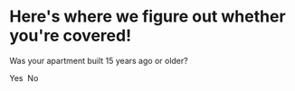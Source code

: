 
# Here's where we figure out whether you're covered!

Was your apartment built 15 years ago or older?

<div>
  <Link href="/coverage/oldenough">Yes</Link>&nbsp;
  <Link href="/coverage/not-covered">No</Link>
</div>
